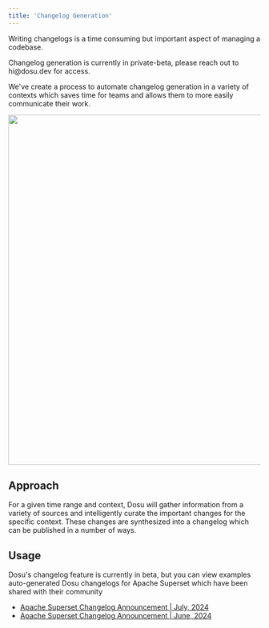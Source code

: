 ```yaml
---
title: 'Changelog Generation' 
---
```


Writing changelogs is a time consuming but important aspect of managing a codebase.

<Note>
Changelog generation is currently in private-beta, please reach out to hi@dosu.dev for access.
</Note>


We've create a process to automate changelog generation in a variety of contexts which saves time for teams and 
allows them to more easily communicate their work.

<img width="700" src="/images/changelog-1.png" />


## Approach
For a given time range and context, Dosu will gather information from a variety of sources and intelligently curate the important changes 
for the specific context. These changes are synthesized into a changelog which can be published in a number of ways.

## Usage
Dosu's changelog feature is currently in beta, but you can view examples auto-generated Dosu changelogs for Apache Superset which have been shared with their community
- [Apache Superset Changelog Announcement | July, 2024](https://apache-superset.slack.com/archives/C7G8CG0LR/p1722548849387239)
- [Apache Superset Changelog Announcement | June, 2024](https://apache-superset.slack.com/archives/C7G8CG0LR/p1720045922995709)
